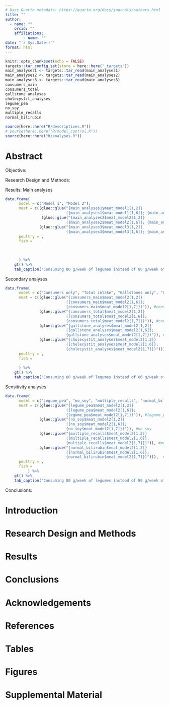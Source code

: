 ```yaml
---
# Uses Quarto metadata: https://quarto.org/docs/journals/authors.html
title: ""
author:
  - name: ""
    orcid: ""
    affiliations: 
        - name: ""
date: "`r Sys.Date()`"
format: html
---
```


```r
knitr::opts_chunk$set(echo = FALSE)
targets::tar_config_set(store = here::here("_targets"))
main_analyses1 <- targets::tar_read(main_analyses1)
main_analyses2 <- targets::tar_read(main_analyses2)
main_analyses3 <- targets::tar_read(main_analyses3)
consumers_main
consumers_total
gallstone_analyses
cholecystit_analyses
legume_pea
no_soy
multiple_recalls
normal_bilirubin

source(here::here("R/descriptives.R"))
# source(here::here("R/model_control.R"))
source(here::here("R/analyses.R"))
```

# Abstract

Objective:

Research Design and Methods:

Results:
Main analyses
```r
data.frame(
      model = c("Model 1", "Model 2"),
      meat = c((glue::glue("{main_analyses1$meat_model1[1,2]} 
                           ({main_analyses1$meat_model1[1,6]}; {main_analyses1$meat_model1[1,7]})")),
                (glue::glue("{main_analyses2$meat_model2[1,2]} 
                           ({main_analyses2$meat_model2[1,6]}; {main_analyses2$meat_model2[1,7]})")),
               (glue::glue("{main_analyses3$meat_model3[1,2]} 
                           ({main_analyses3$meat_model3[1,6]}; {main_analyses3$meat_model3[1,7]})"))),
      poultry = ,
      fish = 
    
      
      
      ) %>%
    gt() %>%
    tab_caption("Consuming 80 g/week of legumes instead of 80 g/week of")

```

Secondary analyses
```r
data.frame(
      model = c("Consumers only", "Total intake", "Gallstones only", "Cholecystit only"),
      meat = c((glue::glue("{consumers_main$meat_model2[1,2]}
                           ({consumers_main$meat_model2[1,6]}; 
                           {consumers_main$meat_model2[1,7]})")), #consumers only
               (glue::glue("{consumers_total$meat_model2[1,2]}
                           ({consumers_total$meat_model2[1,6]}; 
                           {consumers_total$meat_model2[1,7]})")), #consumers total
               (glue::glue("{gallstone_analyses$meat_model2[1,2]}
                           ({gallstone_analyses$meat_model2[1,6]}; 
                           {gallstone_analyses$meat_model2[1,7]})")), #gallstone analyses
               (glue::glue("{cholecystit_analyses$meat_model2[1,2]}
                           ({cholecystit_analyses$meat_model2[1,6]}; 
                           {cholecystit_analyses$meat_model2[1,7]})"))),   #cholecystit analyses
      poultry = ,
      fish =
      
      ) %>%
    gt() %>%
    tab_caption("Consuming 80 g/week of legumes instead of 80 g/week of")

```

Sensitivity analyses
```r
data.frame(
      model = c("Legume pea", "no_soy", "multiple_recalls", "normal_bilirubin"),
      meat = c((glue::glue("{legume_pea$meat_model2[1,2]}
                           ({legume_pea$meat_model2[1,6]}; 
                           {legume_pea$meat_model2[1,7]})")), #legume_pea
               (glue::glue("{no_soy$meat_model2[1,2]}
                           ({no_soy$meat_model2[1,6]}; 
                           {no_soy$meat_model2[1,7]})")), #no_soy
               (glue::glue("{multiple_recalls$meat_model2[1,2]}
                           ({multiple_recalls$meat_model2[1,6]}; 
                           {multiple_recalls$meat_model2[1,7]})")), #multiple_recalls
               (glue::glue("{normal_bilirubin$meat_model2[1,2]}
                           ({normal_bilirubin$meat_model2[1,6]}; 
                           {normal_bilirubin$meat_model2[1,7]})"))),  #normal_bilirubin
      poultry = ,
      fish = 
          ) %>% 
    gt() %>%
    tab_caption("Consuming 80 g/week of legumes instead of 80 g/week of")

```



Conclusions:

# Introduction 

# Research Design and Methods

# Results

# Conclusions

# Acknowledgements

# References

# Tables

# Figures

# Supplemental Material
